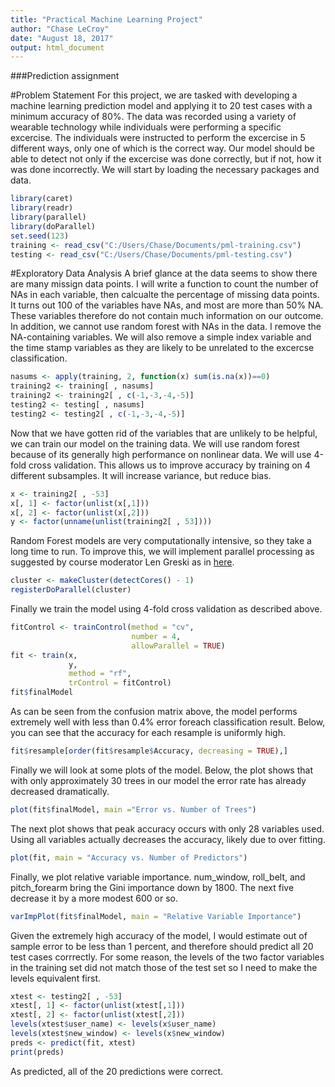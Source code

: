 ```yaml
---
title: "Practical Machine Learning Project"
author: "Chase LeCroy"
date: "August 18, 2017"
output: html_document
---
```


###Prediction assignment

#Problem Statement
For this project, we are tasked with developing a machine learning prediction model and applying it to 20 test cases with a minimum accuracy of 80%. 
The data was recorded using a variety of wearable technology while individuals were performing a specific excercise. The individuals were instructed to perform the excercise in 5 different ways, only one of which is the correct way. Our model should be able to detect not only if the excercise was done correctly, but if not, how it was done incorrectly. We will start by loading the necessary packages and data.

``` r
library(caret)
library(readr)
library(parallel)
library(doParallel)
set.seed(123)
training <- read_csv("C:/Users/Chase/Documents/pml-training.csv")
testing <- read_csv("C:/Users/Chase/Documents/pml-testing.csv")
```

#Exploratory Data Analysis
A brief glance at the data seems to show there are many missign data points. I will write a function to count the number of NAs in each variable, then calcualte the percentage of missing data points. It turns out 100 of the variables have NAs, and most are more than 50% NA. These variables therefore do not contain much information on our outcome. In addition, we cannot use random forest with NAs in the data. I remove the NA-containing variables. We will also remove a simple index variable and the time stamp variables as they are likely to be unrelated to the excercse classification.

```r
nasums <- apply(training, 2, function(x) sum(is.na(x))==0)
training2 <- training[ , nasums]
training2 <- training2[ , c(-1,-3,-4,-5)]
testing2 <- testing[ , nasums]
testing2 <- testing2[ , c(-1,-3,-4,-5)]
```

Now that we have gotten rid of the variables that are unlikely to be helpful, we can train our model on the training data. We will use random forest because of its generally high performance on nonlinear data. We will use 4-fold cross validation. This allows us to improve accuracy by training on 4 different subsamples. It will increase variance, but reduce bias.

```r
x <- training2[ , -53]
x[, 1] <- factor(unlist(x[,1]))
x[, 2] <- factor(unlist(x[,2]))
y <- factor(unname(unlist(training2[ , 53])))
```

Random Forest models are very computationally intensive, so they take a long time to run. To improve this, we will implement parallel processing as suggested by course moderator Len Greski as in [here](https://github.com/lgreski/datasciencectacontent/blob/master/markdown/pml-randomForestPerformance.md).

```r
cluster <- makeCluster(detectCores() - 1)
registerDoParallel(cluster)
```

Finally we train the model using 4-fold cross validation as described above.

```r
fitControl <- trainControl(method = "cv",
                           number = 4,
                           allowParallel = TRUE)
fit <- train(x,
             y,
             method = "rf",
             trControl = fitControl)
fit$finalModel
```
As can be seen from the confusion matrix above, the model performs extremely well with less than 0.4% error foreach classification result. Below, you can see that the accuracy for each resample is uniformly high.

```r
fit$resample[order(fit$resample$Accuracy, decreasing = TRUE),]
```

Finally we will look at some plots of the model. Below, the plot shows that with only approximately 30 trees in our model the error rate has already decreased dramatically.

```r
plot(fit$finalModel, main ="Error vs. Number of Trees")
```
The next plot shows that peak accuracy occurs with only 28 variables used. Using all variables actually decreases the accuracy, likely due to over fitting.
```r
plot(fit, main = "Accuracy vs. Number of Predictors")
```
Finally, we plot relative variable importance. num_window, roll_belt, and pitch_forearm bring the Gini importance down by 1800. The next five decrease it by a more modest 600 or so.
```r
varImpPlot(fit$finalModel, main = "Relative Variable Importance")
```

Given the extremely high accuracy of the model, I would estimate out of sample error to be less than 1 percent, and therefore should predict all 20 test cases corrrectly. For some reason, the levels of the two factor variables in the training set did not match those of the test set so I need to make the levels equivalent first.

```r

xtest <- testing2[ , -53]
xtest[, 1] <- factor(unlist(xtest[,1]))
xtest[, 2] <- factor(unlist(xtest[,2]))
levels(xtest$user_name) <- levels(x$user_name)
levels(xtest$new_window) <- levels(x$new_window)
preds <- predict(fit, xtest)
print(preds)
```
As predicted, all of the 20 predictions were correct.
